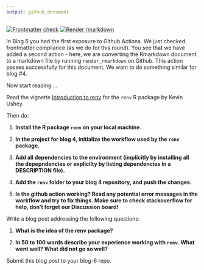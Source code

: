 ```yaml
---
output: github_document
---
```


<!-- README.md is generated from README.Rmd. Please edit that file -->
<!-- badges: start -->
[![Frontmatter check](../../actions/workflows/check-yaml.yaml/badge.svg)](../../actions/workflows/check-yaml.yaml)
[![Render rmarkdown](../../actions/workflows/render-rmarkdown.yaml/badge.svg)](../../actions/workflows/render-rmarkdown.yaml)
  <!-- badges: end -->
  
  

In Blog 5 you had the first exposure to Github Actions. 
We just checked frontmatter compliance (as we do for this round).
You see that we have added a second action - here, we are converting the Rmarkdown document to a markdown file by running `render_rmarkdown` on Github. This action passes successfully for this document. We want to do something similar for blog #4.


Now start reading ...


Read the vignette [Introduction to renv](https://rstudio.github.io/renv/articles/renv.html) for the `renv` R package by Kevin Ushey.

Then do:

1. **Install the R package `renv` on your local machine.**

2. **In the project for blog 4, initialize the workflow used by the `renv` package.**

3. **Add all dependencies to the environment (implicitly by installing all the depepndencies or explicilty by listing dependencies in a DESCRIPTION file).**

4. **Add the `renv` folder to your blog 4 repository, and push the changes.**

5. **Is the github action working? Read any potential error messages in the workflow and try to fix things. Make sure to check stackoverflow for help, don't forget our Discussion board!**


Write a blog post addressing the following questions: 

1. **What is the idea of the renv package?**

2. **In 50 to 100 words describe your experience working with `renv`. What went well? What did not go so well?**
 

Submit this blog post to your blog-6 repo. 

